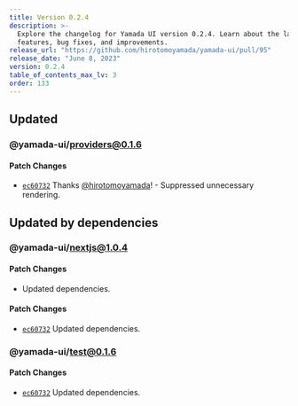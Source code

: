 ```yaml
---
title: Version 0.2.4
description: >-
  Explore the changelog for Yamada UI version 0.2.4. Learn about the latest
  features, bug fixes, and improvements.
release_url: "https://github.com/hirotomoyamada/yamada-ui/pull/95"
release_date: "June 8, 2023"
version: 0.2.4
table_of_contents_max_lv: 3
order: 133
---
```


## Updated

### @yamada-ui/providers@0.1.6

#### Patch Changes

- [`ec60732`](https://github.com/hirotomoyamada/yamada-ui/commit/ec607329d72740a625e4f63715fd1efd9e84ef00) Thanks [@hirotomoyamada](https://github.com/hirotomoyamada)! - Suppressed unnecessary rendering.

## Updated by dependencies

### @yamada-ui/nextjs@1.0.4

#### Patch Changes

- Updated dependencies.

#### Patch Changes

- [`ec60732`](https://github.com/hirotomoyamada/yamada-ui/commit/ec607329d72740a625e4f63715fd1efd9e84ef00) Updated dependencies.

### @yamada-ui/test@0.1.6

#### Patch Changes

- [`ec60732`](https://github.com/hirotomoyamada/yamada-ui/commit/ec607329d72740a625e4f63715fd1efd9e84ef00) Updated dependencies.
